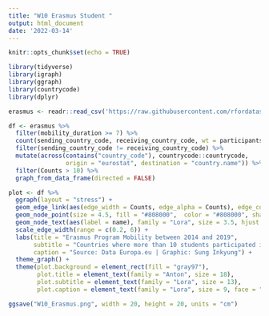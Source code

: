 ```yaml
---
title: "W10 Erasmus Student "
output: html_document
date: '2022-03-14'
---
```


```r
knitr::opts_chunk$set(echo = TRUE)
```

```r
library(tidyverse)
library(igraph)
library(ggraph)
library(countrycode)
library(dplyr)
```

```r
erasmus <- readr::read_csv('https://raw.githubusercontent.com/rfordatascience/tidytuesday/master/data/2022/2022-03-08/erasmus.csv')

df <- erasmus %>% 
  filter(mobility_duration >= 7) %>% 
  count(sending_country_code, receiving_country_code, wt = participants, name = "Counts") %>% 
  filter(sending_country_code != receiving_country_code) %>% 
  mutate(across(contains("country_code"), countrycode::countrycode,
                origin = "eurostat", destination = "country.name")) %>% 
  filter(Counts > 10) %>% 
  graph_from_data_frame(directed = FALSE)

plot <- df %>% 
  ggraph(layout = "stress") +
  geom_edge_link(aes(edge_width = Counts, edge_alpha = Counts), edge_color = "#aa77cc") +
  geom_node_point(size = 4.5, fill = "#808000",  color = "#808000", shape = 21) +
  geom_node_text(aes(label = name), family = "Lora", size = 3.5, hjust = 0.5, repel = TRUE) +
  scale_edge_width(range = c(0.2, 6)) +
  labs(title = "Erasmus Program Mobility between 2014 and 2019",
       subtitle = "Countries where more than 10 students participated in the program are included",
       caption = "Source: Data Europa.eu | Graphic: Sung Inkyung") +
  theme_graph() +
  theme(plot.background = element_rect(fill = "gray97"),
        plot.title = element_text(family = "Anton", size = 18),
        plot.subtitle = element_text(family = "Lora", size = 13),
        plot.caption = element_text(family = "Lora", size = 9, face = "plain"))

ggsave("W10_Erasmus.png", width = 20, height = 20, units = "cm")
```